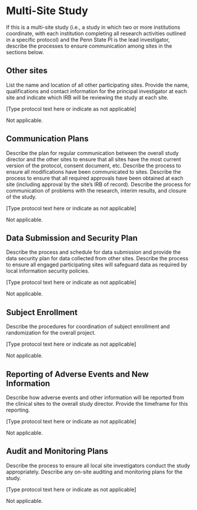 # Multi-Site Study {#multisite}

::: {.instr_box .rmdnote}

If this is a multi-site study (i.e., a study in which two or more institutions coordinate, with each institution completing all research activities outlined in a specific protocol) and the Penn State PI is the lead investigator, describe the processes to ensure communication among sites in the sections below.

:::

## Other sites

::: {.instr_box .rmdnote}

List the name and location of all other participating sites. Provide
the name, qualifications and contact information for the principal
investigator at each site and indicate which IRB will be reviewing the
study at each site.

[Type protocol text here or indicate as not applicable]

:::

Not applicable.

## Communication Plans

::: {.instr_box .rmdnote}

Describe the plan for regular communication between the overall study
director and the other sites to ensure that all sites have the most
current version of the protocol, consent document, etc. Describe the
process to ensure all modifications have been communicated to sites.
Describe the process to ensure that all required approvals have been
obtained at each site (including approval by the site's IRB of
record). Describe the process for communication of problems with the
research, interim results, and closure of the study.

[Type protocol text here or indicate as not applicable]

:::

Not applicable.

## Data Submission and Security Plan

::: {.instr_box .rmdnote}

Describe the process and schedule for data submission and provide the
data security plan for data collected from other sites. Describe the
process to ensure all engaged participating sites will safeguard data
as required by local information security policies.

[Type protocol text here or indicate as not applicable]

:::

Not applicable.

## Subject Enrollment

::: {.instr_box .rmdnote}

Describe the procedures for coordination of subject enrollment and
randomization for the overall project.

[Type protocol text here or indicate as not applicable]

:::

Not applicable.

## Reporting of Adverse Events and New Information

::: {.instr_box .rmdnote}

Describe how adverse events and other information will be reported
from the clinical sites to the overall study director. Provide the
timeframe for this reporting.

[Type protocol text here or indicate as not applicable]

:::

Not applicable.

## Audit and Monitoring Plans

::: {.instr_box .rmdnote}

Describe the process to ensure all local site investigators conduct
the study appropriately. Describe any on-site auditing and monitoring
plans for the study.

[Type protocol text here or indicate as not applicable]

:::

Not applicable.

